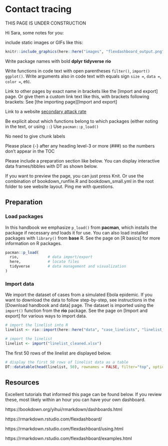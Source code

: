 
# Contact tracing { }

THIS PAGE IS UNDER CONSTRUCTION

Hi Sara, some notes for you:


include static images or GIFs like this:

```r
knitr::include_graphics(here::here("images", "flexdashboard_output.png"))
```

Write package names with bold **dplyr** **tidyverse** **rio**

Write functions in code text with open parentheses `filter()`, `import()` `ggplot()`. Write arguments also in code text with equals sign `size = `, `data =`, `color = `, etc.

Link to other pages by exact name in brackets like the [Import and export] page. Or give them a custom link text like this, with brackets following brackets:   See [the importing page][Import and export]  

Link to a website [secondary attack rate](https://jamanetwork.com/journals/jamanetworkopen/fullarticle/2774102)

Be explicit about which functions belong to which packages (either noting in the text, or using `::`)
Use `pacman::p_load()`

No need to give chunk labels

Please place {-} after any heading level-3 or more (###) so the numbers don't appear in the TOC


Please include a preparation section like below. You can display interactive data frames/tibbles with DT as shown below.

If you want to preview the page, you can just press Knit. Or use the combination of bookdown_runfile.R and bookdown_small.yml in the root folder to see website layout. Ping me with questions.  




## Preparation

### Load packages {-}  

In this handbook we emphasize `p_load()` from **pacman**, which installs the package if necessary *and* loads it for use. You can also load installed packages with  `library()` from **base** R. See the page on [R basics] for more information on R packages.  

```r
pacman::p_load(
  rio,             # data import/export     
  here,            # locate files
  tidyverse        # data management and visualization
)
```

### Import data {-}

We import the dataset of cases from a simulated Ebola epidemic. If you want to download the data to follow step-by-step, see instructions in the [Download handbook and data] page. The dataset is imported using the `import()` function from the **rio** package. See the page on [Import and export] for various ways to import data.

```r
# import the linelist into R
linelist <- rio::import(here::here("data", "case_linelists", "linelist_cleaned.rds"))
```

```r
# import the linelist
linelist <- import("linelist_cleaned.xlsx")
```

The first 50 rows of the linelist are displayed below.

```r
# display the first 50 rows of linelist data as a table
DT::datatable(head(linelist, 50), rownames = FALSE, filter="top", options = list(pageLength = 5, scrollX=T), class = 'white-space: nowrap' )
```





## Resources  

Excellent tutorials that informed this page can be found below. If you review these, most likely within an hour you can have your own dashboard.  

https://bookdown.org/yihui/rmarkdown/dashboards.html

https://rmarkdown.rstudio.com/flexdashboard/

https://rmarkdown.rstudio.com/flexdashboard/using.html

https://rmarkdown.rstudio.com/flexdashboard/examples.html
